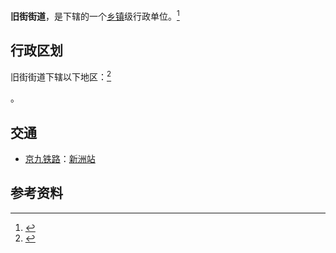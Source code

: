 {{中国乡级行政区|42/01/17/008/000}}

'''旧街街道'''，是{{PRC admin/fullname|42/01/17/008/000|3}}下辖的一个[[乡镇|乡镇]]级行政单位。<ref>{{PRC admin/ref sgc|{{PRC admin/parent|42/01/17/008/000}}}}</ref>

== 行政区划 ==

旧街街道下辖以下地区：<ref>{{PRC admin/ref sgc|42/01/17/008/000}}</ref>

{{PRC admin/children|42/01/17/008/000}}。

== 交通 ==
* {{rint|cn|rail}}[[京九铁路|京九铁路]]：[[新洲站_(武汉市)|新洲站]]

== 参考资料 ==
{{reflist}}

{{PRC admin/navcat|42/01/17/008/000}}